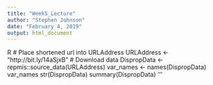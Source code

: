 ```yaml
---
title: "Week5_Lecture"
author: "Stephen Johnson"
date: "February 4, 2019"
output: html_document
---
```


{R echo=TRUE}
# Place shortened url into URLAddress
URLAddress <- "http://bit.ly/14aSjxB"
# Download data
DispropData <- repmis::source_data(URLAddress)
var_names <- names(DispropData)
var_names
str(DispropData)
summary(DispropData)
'''
